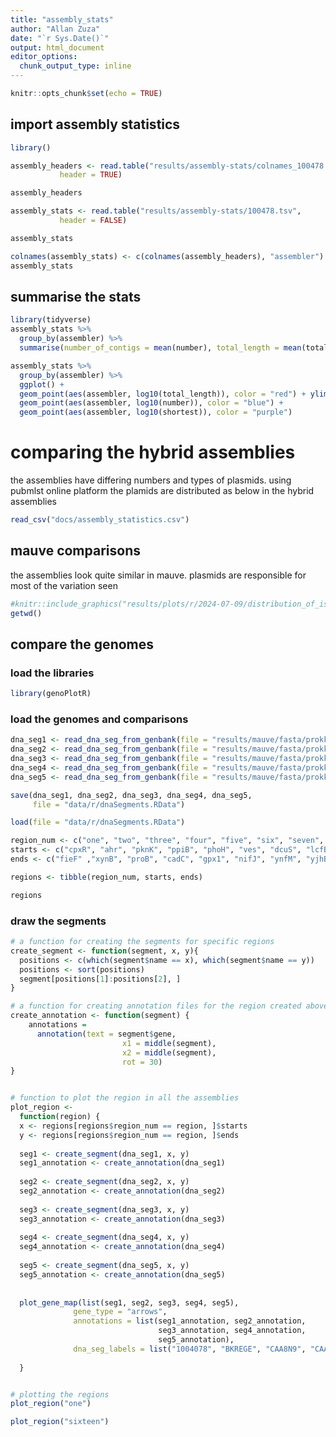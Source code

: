 ```yaml
---
title: "assembly_stats"
author: "Allan Zuza"
date: "`r Sys.Date()`"
output: html_document
editor_options: 
  chunk_output_type: inline
---
```


```r
knitr::opts_chunk$set(echo = TRUE)
```

## import assembly statistics
```r
library()

assembly_headers <- read.table("results/assembly-stats/colnames_100478.tsv",
           header = TRUE)

assembly_headers

assembly_stats <- read.table("results/assembly-stats/100478.tsv",
           header = FALSE)

assembly_stats

colnames(assembly_stats) <- c(colnames(assembly_headers), "assembler")
assembly_stats
```

## summarise the stats
```r
library(tidyverse)
assembly_stats %>%
  group_by(assembler) %>%
  summarise(number_of_contigs = mean(number), total_length = mean(total_length), longest = mean(longest), shortest = mean(shortest), n50 = mean(N50))

assembly_stats %>%
  group_by(assembler) %>%
  ggplot() +
  geom_point(aes(assembler, log10(total_length)), color = "red") + ylim(0,7.5) +
  geom_point(aes(assembler, log10(number)), color = "blue") +
  geom_point(aes(assembler, log10(shortest)), color = "purple")


```

# comparing the hybrid assemblies
the assemblies have differing numbers and types of plasmids. using pubmlst online
platform the plamids are distributed as below in the hybrid assemblies
```r
read_csv("docs/assembly_statistics.csv")
```

## mauve comparisons
the assemblies look quite similar in mauve. plasmids are responsible for most of the variation seen

```r

#knitr::include_graphics("results/plots/r/2024-07-09/distribution_of_isolates.pdf")
getwd()
```

## compare the genomes
### load the libraries
```r
library(genoPlotR)
```


### load the genomes and comparisons
```r

dna_seg1 <- read_dna_seg_from_genbank(file = "results/mauve/fasta/prokka_chromosome/1004078.gbk")
dna_seg2 <- read_dna_seg_from_genbank(file = "results/mauve/fasta/prokka_chromosome/BKREGE.gbk")
dna_seg3 <- read_dna_seg_from_genbank(file = "results/mauve/fasta/prokka_chromosome/CAA8N9.gbk")
dna_seg4 <- read_dna_seg_from_genbank(file = "results/mauve/fasta/prokka_chromosome/CAAUE8.gbk")
dna_seg5 <- read_dna_seg_from_genbank(file = "results/mauve/fasta/prokka_chromosome/CHI11E.gbk")

save(dna_seg1, dna_seg2, dna_seg3, dna_seg4, dna_seg5,
     file = "data/r/dnaSegments.RData")

```


```r
load(file = "data/r/dnaSegments.RData")

region_num <- c("one", "two", "three", "four", "five", "six", "seven", "eight", "nine", "ten", "eleven", "twelve", "thirteen", "fourteen", "fifteen", "sixteen")
starts <- c("cpxR", "ahr", "pknK", "ppiB", "phoH", "ves", "dcuS", "lcfB", "budC", "ychF", "yedJ", "fadL", "nadK", "cysD", "tsaD", "pyrE")
ends <- c("fieF" ,"xynB", "proB", "cadC", "gpx1", "nifJ", "ynfM", "yjhB", "ccmF", "ais", "ddpB", "gltX", "bepF", "casC", "hdeD", "ycnE" )

regions <- tibble(region_num, starts, ends)

regions

```


### draw the segments
```r

# a function for creating the segments for specific regions
create_segment <- function(segment, x, y){
  positions <- c(which(segment$name == x), which(segment$name == y))
  positions <- sort(positions)
  segment[positions[1]:positions[2], ]
}

# a function for creating annotation files for the region created above
create_annotation <- function(segment) {
    annotations = 
      annotation(text = segment$gene,
                         x1 = middle(segment),
                         x2 = middle(segment),
                         rot = 30)
}


# function to plot the region in all the assemblies
plot_region <- 
  function(region) {
  x <- regions[regions$region_num == region, ]$starts
  y <- regions[regions$region_num == region, ]$ends
  
  seg1 <- create_segment(dna_seg1, x, y)
  seg1_annotation <- create_annotation(dna_seg1)
  
  seg2 <- create_segment(dna_seg2, x, y)
  seg2_annotation <- create_annotation(dna_seg2)
  
  seg3 <- create_segment(dna_seg3, x, y)
  seg3_annotation <- create_annotation(dna_seg3)
  
  seg4 <- create_segment(dna_seg4, x, y)
  seg4_annotation <- create_annotation(dna_seg4)
  
  seg5 <- create_segment(dna_seg5, x, y)
  seg5_annotation <- create_annotation(dna_seg5)
  
  
  plot_gene_map(list(seg1, seg2, seg3, seg4, seg5),
              gene_type = "arrows",
              annotations = list(seg1_annotation, seg2_annotation,
                                 seg3_annotation, seg4_annotation,
                                 seg5_annotation),
              dna_seg_labels = list("1004078", "BKREGE", "CAA8N9", "CAAUE8", "CHI11E"))
  
  }


# plotting the regions
plot_region("one")

plot_region("sixteen")


```

